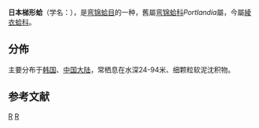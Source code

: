 {{Speciesbox
| taxon = Portlandia japonica
| binomial_authority = (Adams et Reeve, 1850)
}}
'''日本梯形蛤'''（学名：''{{lang|la|Portlandia japonica}}''），是[[弯锦蛤目|弯锦蛤目]]的一种，舊屬[[弯锦蛤科|弯锦蛤科]]''Portlandia''屬{{r|shell_3581}}，今屬[[綾衣蛤科|綾衣蛤科]]。

==分佈==
主要分布于[[韩国|韩国]]、[[中国大陆|中国大陆]]，常栖息在水深24-94米、细颗粒软泥沈积物{{r|shell_3581}}。

== 参考文献 ==
{{reflist|refs=
<ref name="shell_3581">{{cite web
 |url=http://shell.sinica.edu.tw/chinese/shellbase_detail.php?science_no=3581
 |title=国际贝库：日本梯形蛤
 |publisher=台湾贝类资料库
 |accessdate=2009-08-11
 |archive-date=2016-03-04
 |archive-url=https://web.archive.org/web/20160304103444/http://shell.sinica.edu.tw/chinese/shellbase_detail.php?science_no=3581
 |dead-url=no
 }}</ref>
}}

{{taxonbar}}
[[Category:_1850年描述的动物|R]]
[[Category:梯形蛤屬|R]]